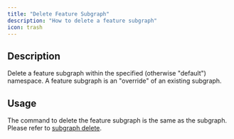 ---
title: "Delete Feature Subgraph"
description: "How to delete a feature subgraph"
icon: trash
---

## Description

Delete a feature subgraph within the specified (otherwise "default") namespace. A feature subgraph is an "override" of an existing subgraph.

## Usage

The command to delete the feature subgraph is the same as the subgraph. Please refer to [subgraph delete](/cli/subgraph/delete).

